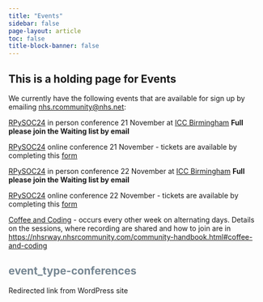 ```yaml
---
title: "Events"
sidebar: false
page-layout: article
toc: false
title-block-banner: false
---
```


## This is a holding page for Events

We currently have the following events that are available for sign up by emailing [nhs.rcommunity@nhs.net](mailto:nhs.rcommunity@nhs.net):

[RPySOC24](conference24.qmd) in person conference 21 November at [ICC Birmingham](https://www.theicc.co.uk/) **Full please join the Waiting list by email**

[RPySOC24](conference24.qmd) online conference 21 November - tickets are available by completing this [form](https://forms.office.com/e/NBcjv7LVJ4)


[RPySOC24](conference24.qmd) in person conference 22 November at [ICC Birmingham](https://www.theicc.co.uk/) **Full please join the Waiting list by email**

[RPySOC24](conference24.qmd) online conference 22 November - tickets are available by completing this [form](https://forms.office.com/e/NBcjv7LVJ4)

[Coffee and Coding](https://events.nhsrcommunity.com/coffee-and-code/) - occurs every other week on alternating days. Details on the sessions, where recording are shared and how to join are in <https://nhsrway.nhsrcommunity.com/community-handbook.html#coffee-and-coding>

## [event_type-conferences]{style="color:#768692;"}

Redirected link from WordPress site
